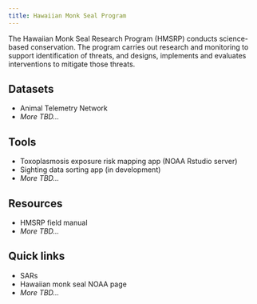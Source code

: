 ```yaml
---
title: Hawaiian Monk Seal Program
---
```


The Hawaiian Monk Seal Research Program (HMSRP) conducts science-based conservation. The program carries out research and monitoring to support identification of threats, and designs, implements and evaluates interventions to mitigate those threats.

## Datasets

-   Animal Telemetry Network
-   *More TBD...*

## Tools

-   Toxoplasmosis exposure risk mapping app (NOAA Rstudio server)
-   Sighting data sorting app (in development)
-   *More TBD...*

## Resources

-   HMSRP field manual
-   *More TBD...*

## Quick links

-   SARs
-   Hawaiian monk seal NOAA page
-   *More TBD...*

